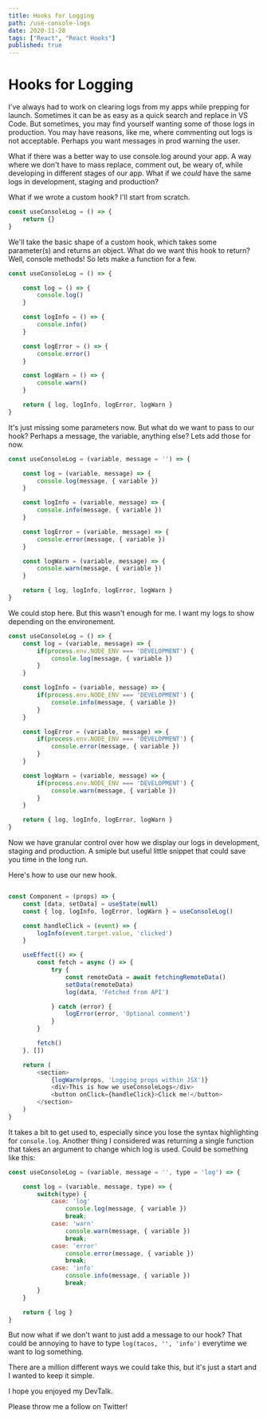 ```yaml
---
title: Hooks for Logging
path: /use-console-logs
date: 2020-11-28
tags: ["React", "React Hooks"]
published: true
---
```



# Hooks for Logging

I've always had to work on clearing logs from my apps while prepping for launch.
Sometimes it can be as easy as a quick search and replace in VS Code. But sometimes, 
you may find yourself wanting some of those logs in production. You may have reasons, like me, 
where commenting out logs is not acceptable. Perhaps you want messages in prod warning the user. 

What if there was a better way to use console.log around your app. A way where we don't have to 
mass replace, comment out, be weary of, while developing in different stages of our app. What if we
*could* have the same logs in development, staging and production? 

What if we wrote a custom hook? 
I'll start from scratch.

```jsx:title=src/components/useConsoleLog.js
const useConsoleLog = () => {
    return {}
}
```
We'll take the basic shape of a custom hook, 
which takes some parameter(s) and returns an object. What do we want this hook to return? 
Well, console methods! So lets make a function for a few. 

```jsx:title=src/components/useConsoleLog.js {3-17}
const useConsoleLog = () => {

    const log = () => {
        console.log()
    }

    const logInfo = () => {
        console.info()
    }

    const logError = () => {
        console.error()
    }

    const logWarn = () => {
        console.warn()
    }

    return { log, logInfo, logError, logWarn }
}
```

It's just missing some parameters now. But what do we want to pass to our hook? 
Perhaps a message, the variable, anything else? Lets add those for now.

```jsx:title=src/components/useConsoleLog.js
const useConsoleLog = (variable, message = '') => {

    const log = (variable, message) => {
        console.log(message, { variable })
    }

    const logInfo = (variable, message) => {
        console.info(message, { variable })
    }

    const logError = (variable, message) => {
        console.error(message, { variable })
    }

    const logWarn = (variable, message) => {
        console.warn(message, { variable })
    }

    return { log, logInfo, logError, logWarn }
}
```

We could stop here. But this wasn't enough for me. 
I want my logs to show depending on the environement. 


```jsx:title=src/components/useConsoleLog.js {3-5}
const useConsoleLog = () => {
    const log = (variable, message) => {
        if(process.env.NODE_ENV === 'DEVELOPMENT') {
            console.log(message, { variable })
        }
    }

    const logInfo = (variable, message) => {
        if(process.env.NODE_ENV === 'DEVELOPMENT') {
            console.info(message, { variable })
        }
    }

    const logError = (variable, message) => {
        if(process.env.NODE_ENV === 'DEVELOPMENT') {
            console.error(message, { variable })
        }
    }

    const logWarn = (variable, message) => {
        if(process.env.NODE_ENV === 'DEVELOPMENT') {
            console.warn(message, { variable })
        }
    }

    return { log, logInfo, logError, logWarn }
}
```

Now we have granular control over how we display our logs in development, staging and production. 
A smiple but useful little snippet that could save you time in the long run. 

Here's how to use our new hook. 

```jsx:title=src/components/useConsoleLog.js

const Component = (props) => {
    const [data, setData] = useState(null)
    const { log, logInfo, logError, logWarn } = useConsoleLog()

    const handleClick = (event) => {
        logInfo(event.target.value, 'clicked')
    }

    useEffect(() => {
        const fetch = async () => {
            try {
                const remoteData = await fetchingRemoteData()
                setData(remoteData)
                log(data, 'Fetched from API')

            } catch (error) {
                logError(error, 'Optional comment')
            }
        }

        fetch()
    }, [])

    return (
        <section>
            {logWarn(props, 'Logging props within JSX')}
            <div>This is how we useConsoleLogs</div>
            <button onClick={handleClick}>Click me!</button>
        </section>
    )
}

```

It takes a bit to get used to, especially since you lose the syntax highlighting for `console.log`.
Another thing I considered was returning a single function that takes an argument to change which log
is used. Could be something like this:

```jsx:title=src/components/useConsoleLog.js
const useConsoleLog = (variable, message = '', type = 'log') => {

    const log = (variable, message, type) => {
        switch(type) {
            case: 'log'
                console.log(message, { variable })
                break;
            case: 'warn'
                console.warn(message, { variable })
                break;
            case: 'error'
                console.error(message, { variable })
                break;
            case: 'info'
                console.info(message, { variable })
                break;
        }
    }

    return { log }
}
```

But now what if we don't want to just add a message to our hook? 
That could be annoying to have to type `log(tacos, '', 'info')` everytime we want to log something. 

There are a million different ways we could take this, but it's just a start and I wanted to keep it simple. 

I hope you enjoyed my DevTalk. 

Please throw me a follow on Twitter!